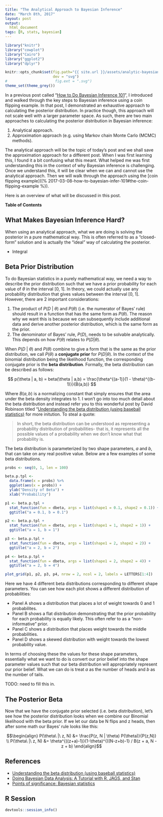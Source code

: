 ```yaml
---
title: "The Analytical Approach to Bayesian Inference"
date: "March 8th, 2017"
layout: post
output:
  html_document
tags: [R, stats, bayesian]
---
```


```r
library("knitr")
library("cowplot")
library("Cairo")
library("ggplot2")
library("dplyr")

knitr::opts_chunk$set(fig.path="{{ site.url }}/assets/analytic-bayesian-infer/",
                      dev = "svg")
#                      fig.ext = ".svg")
theme_set(theme_grey())
```

In a previous post called "[How to Do Bayesian Inference 101](% 2017-03-08-how-to-bayesian-infer-101 %})", I introduced and walked through the key steps to Bayesian inference using a coin flipping example. In that post, I demonstrated an exhaustive approach to calculating the posterior distribution. In practice though, this approach will not scale well with a larger parameter space. As such, there are two main approaches to calculating the posterior distribution in Bayesian inference:

1. Analytical approach. 
1. Approximation approach (e.g. using Markov chain Monte Carlo (MCMC) methods).

The analytical approach will be the topic of today's post and we shall save the approximation approach for a different post. When I was first learning this, I found it a bit confusing what this meant. What helped me was first understanding this in the context of why Bayesian inference is challenging. Once we understand this, it will be clear when we can and cannot use the analytical approach. Then we will walk through the approach using the [coin flipping example]((% 2017-03-08-how-to-bayesian-infer-101#the-coin-flipping-example %}).

Here is an overview of what will be discussed in this post.

**Table of Contents**

<ul data-toc="body" data-toc-headings="h2,h3"></ul>

## What Makes Bayesian Inference Hard?

When using an analytical approach, what we are doing is solving the posterior in a pure mathematical way. This is often referred to as a "closed-form" solution and is actually the "ideal" way of calculating the posterior.

* Integral 

## Beta Prior Distribution

To do Bayesian statistics in a purely mathematical way, we need a way to describe the prior distribution such that we have a prior probability for each value of $\theta$ in the interval [0, 1]. In theory, we could actually use any probability distribution that gives values between the interval [0, 1]. However, there are 2 important considerations:

1. The product of $P(D\ |\ \theta)$ and $P(\theta)$ (i.e. the numerator of Bayes' rule) should result in a function that has the same form as $P(\theta)$. The reason why we want this is because we can subsequently include additional data and derive another posterior distribution, which is the same form as the prior.
1. The denominator of Bayes' rule, $P(D)$, needs to be solvable analytically. This depends on how $P(\theta)$ relates to $P(D | \theta)$.

When $P(D\ |\ \theta)$ and $P(\theta)$ combine to give a form that is the same as the prior distribution, we call $P(\theta)$ a **conjugate prior** for $P(D | \theta)$. In the context of the binomial distribution being the likelihood function, the corresponding conjugate prior is the **beta distribution**. Formally, the beta distribution can be described as follows:

$$
p(\theta | a, b) = beta(\theta | a,b) = \frac{\theta^{(a-1)}(1 - \theta)^{(b-1)}}{B(a,b)}
$$

Where $B(a,b)$ is a normalizing constant that simply ensures that the area under the beta density integrates to 1. I won't go into too much detail about the beta distribution and instead refer you to this wonderful post by David Robinson titled "[Understanding the beta distribution (using baseball statistics)](http://varianceexplained.org/statistics/beta_distribution_and_baseball/) for more initution. To steal a quote:

> In short, the beta distribution can be understood as representing a probability distribution of probabilities- that is, it represents all the possible values of a probability when we don’t know what that probability is.

The beta distribution is parameterized by two shape parameters, $a$ and $b$, that can take on any real positive value. Below are a few examples of some beta distributions.

```r
probs <- seq(0, 1, len = 100)

beta.p.tpl <- 
  data.frame(x = probs) %>%
  ggplot(aes(x = probs)) +
  ylab("Density of Beta") +
  xlab("Probability")

p1 <- beta.p.tpl + 
  stat_function(fun = dbeta, args = list(shape1 = 0.1, shape2 = 0.1)) +
  ggtitle("a = 0.1, b = 0.1")

p2 <- beta.p.tpl + 
  stat_function(fun = dbeta, args = list(shape1 = 1, shape2 = 1)) +
  ggtitle("a = 1, b = 1")

p3 <- beta.p.tpl + 
  stat_function(fun = dbeta, args = list(shape1 = 2, shape2 = 2)) +
  ggtitle("a = 2, b = 2")

p4 <- beta.p.tpl + 
  stat_function(fun = dbeta, args = list(shape1 = 2, shape2 = 4)) +
  ggtitle("a = 2, b = 4")

plot_grid(p1, p2, p3, p4, nrow = 2, ncol = 2, labels = LETTERS[1:4])
```

Here we have 4 different beta distributions corresponding to different shape parameters. You can see how each plot shows a different distribution of probabilities:

* Panel A shows a distribution that places a lot of weight towards 0 and 1 probabilites. 
* Panel B shows a flat distribution demonstrating that the prior probability for each probability is equally likely. This often refer to as a "non-informative" prior.
* Panel C shows a distribution that places weight towards the middle probabilities.
* Panel D shows a skewed distribution with weight towards the lowest probability value.

In terms of choosing these the values for these shape parameters, essentially what we want to do is convert our prior belief into the shape parameter values such that our beta distribution will appropriately represent our prior belief. What we can do is treat $a$ as the number of heads and $b$ as the number of tails. 

TODO: need to fill this in.

## The Posterior Beta

Now that we have the conjugate prior selected (i.e. beta distribution), let's see how the posterior distribution looks when we combine our Binomial likelihood with the beta prior. If we let our data be N flips and z heads, then after some math our Bayes' rule looks like this:

<div>
$$\begin{align}
P(\theta\ |\ z, N) &= \frac{P(z, N | \theta) P(\theta)}{P(z,N)} \\
P(\theta\ |\ z, N) &= \theta^{((z+a)-1)}(1-\theta)^{((N-z+b)-1} / B(z + a, N - z + b)
\end{align}$$
</div>

## References

* [Understanding the beta distribution (using baseball statistics)](http://varianceexplained.org/statistics/beta_distribution_and_baseball/)
* [Doing Bayesian Data Analysis: A Tutorial with R, JAGS, and Stan](https://sites.google.com/site/doingbayesiandataanalysis/)
* [Points of significance: Bayesian statistics](www.nature.com/nmeth/journal/v12/n5/full/nmeth.3368.html)

## R Session

```r
devtools::session_info()
```

